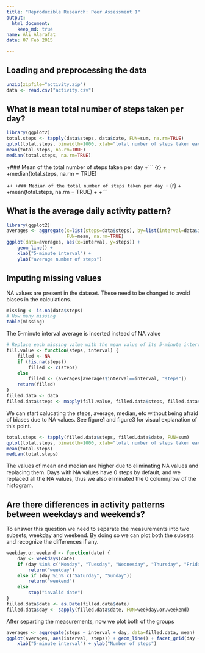 ```yaml
---
title: "Reproducible Research: Peer Assessment 1"
output: 
  html_document:
    keep_md: true
name: Ali Alarafat
date: 07 Feb 2015

---
```



## Loading and preprocessing the data

```r
unzip(zipfile="activity.zip")
data <- read.csv("activity.csv")
```


## What is mean total number of steps taken per day?

```r
library(ggplot2)
total.steps <- tapply(data$steps, data$date, FUN=sum, na.rm=TRUE)
qplot(total.steps, binwidth=1000, xlab="total number of steps taken each day")
mean(total.steps, na.rm=TRUE)
median(total.steps, na.rm=TRUE)
```

+### Mean of the total number of steps taken per day
+``` {r}
+
+median(total.steps, na.rm = TRUE)
 
+```
+
+### Median of the total number of steps taken per day
+``` {r}
+
+mean(total.steps, na.rm = TRUE)
+
+```


## What is the average daily activity pattern?

```r
library(ggplot2)
averages <- aggregate(x=list(steps=data$steps), by=list(interval=data$interval),
                      FUN=mean, na.rm=TRUE)
ggplot(data=averages, aes(x=interval, y=steps)) +
    geom_line() +
    xlab("5-minute interval") +
    ylab("average number of steps")
```



## Imputing missing values

NA values are present in the dataset. These need to be changed to avoid biases in the calculations.

```r
missing <- is.na(data$steps)
# How many missing
table(missing)
```

The 5-minute interval average is inserted instead of NA value

```r
# Replace each missing value with the mean value of its 5-minute interval
fill.value <- function(steps, interval) {
    filled <- NA
    if (!is.na(steps))
        filled <- c(steps)
    else
        filled <- (averages[averages$interval==interval, "steps"])
    return(filled)
}
filled.data <- data
filled.data$steps <- mapply(fill.value, filled.data$steps, filled.data$interval)
```

We can start calucating the steps, average, median, etc without being afraid of biases due to NA values.
See figure1 and figure3 for visual explanation of this point.

```r
total.steps <- tapply(filled.data$steps, filled.data$date, FUN=sum)
qplot(total.steps, binwidth=1000, xlab="total number of steps taken each day")
mean(total.steps)
median(total.steps)
```

The values of mean and median are higher due to eliminating NA values and replacing them. Days with NA values have 0 steps by default, and we replaced all the NA values, thus we also eliminated the 0 column/row of the histogram.

## Are there differences in activity patterns between weekdays and weekends?

To answer this question we need to separate the measurements into two subsets, weekday and weekend. By doing so we can plot both the subsets and recognize the differences if any.

```r
weekday.or.weekend <- function(date) {
    day <- weekdays(date)
    if (day %in% c("Monday", "Tuesday", "Wednesday", "Thursday", "Friday"))
        return("weekday")
    else if (day %in% c("Saturday", "Sunday"))
        return("weekend")
    else
        stop("invalid date")
}
filled.data$date <- as.Date(filled.data$date)
filled.data$day <- sapply(filled.data$date, FUN=weekday.or.weekend)
```

After separting the measurements, now we plot both of the groups

```r
averages <- aggregate(steps ~ interval + day, data=filled.data, mean)
ggplot(averages, aes(interval, steps)) + geom_line() + facet_grid(day ~ .) +
    xlab("5-minute interval") + ylab("Number of steps")
```
